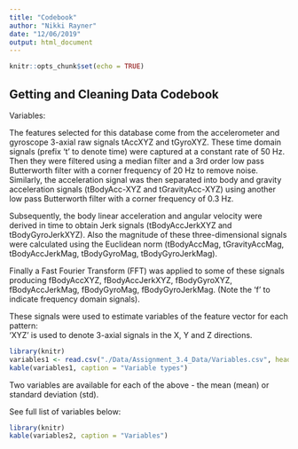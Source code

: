 ---
title: "Codebook"
author: "Nikki Rayner"
date: "12/06/2019"
output: html_document
---

```{r setup, include=FALSE}
knitr::opts_chunk$set(echo = TRUE)
```

## Getting and Cleaning Data Codebook

Variables:

The features selected for this database come from the accelerometer and gyroscope 3-axial raw signals tAccXYZ and tGyroXYZ. These time domain signals (prefix 't' to denote time) were captured at a constant rate of 50 Hz. Then they were filtered using a median filter and a 3rd order low pass Butterworth filter with a corner frequency of 20 Hz to remove noise. Similarly, the acceleration signal was then separated into body and gravity acceleration signals (tBodyAcc-XYZ and tGravityAcc-XYZ) using another low pass Butterworth filter with a corner frequency of 0.3 Hz. 

Subsequently, the body linear acceleration and angular velocity were derived in time to obtain Jerk signals (tBodyAccJerkXYZ and tBodyGyroJerkXYZ). Also the magnitude of these three-dimensional signals were calculated using the Euclidean norm (tBodyAccMag, tGravityAccMag, tBodyAccJerkMag, tBodyGyroMag, tBodyGyroJerkMag). 

Finally a Fast Fourier Transform (FFT) was applied to some of these signals producing fBodyAccXYZ, fBodyAccJerkXYZ, fBodyGyroXYZ, fBodyAccJerkMag, fBodyGyroMag, fBodyGyroJerkMag. (Note the 'f' to indicate frequency domain signals). 

These signals were used to estimate variables of the feature vector for each pattern:  
'XYZ' is used to denote 3-axial signals in the X, Y and Z directions.

```{r echo=FALSE, results='asis'}
library(knitr)
variables1 <- read.csv("./Data/Assignment_3.4_Data/Variables.csv", header = TRUE)
kable(variables1, caption = "Variable types")
```


Two variables are available for each of the above - the mean (mean) or standard deviation (std). 

See full list of variables below:

```{r echo=FALSE, results='asis'}
library(knitr)
kable(variables2, caption = "Variables")
```
